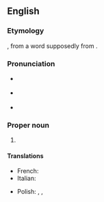 {{also|camorra}}

==English==

===Etymology===
{{bor|en|it|camorra}}, from a {{bor|en|nap|-}} word supposedly from {{der|en|es|camorra||dispute, quarrel}}.

===Pronunciation===
{{wikipedia}}
* {{a|UK}} {{IPA|/kəˈmɒɹə/|lang=en}}
* {{a|US}} {{IPA|/kəˈmɔɹə/|lang=en}}
* {{rhymes|ɒɹə|lang=en}}

===Proper noun===
{{en-proper noun|head=the Camorra}}

# {{def|A secret crime organization from [[Naples]], [[Italy]], equivalent to the [[Mafia]] of [[Sicily]].}}

====Translations====
{{trans-top|crime organization from Naples}}
* French: {{t+|fr|camorra|f}}
* Italian: {{t+|it|camorra|f}}
{{trans-mid}}
* Polish: {{t+|pl|kamora|f}}, {{t+|pl|kamorra|f}}, {{t+|pl|camorra|f}}
{{trans-bottom}}

{{topics|en|Crime}}